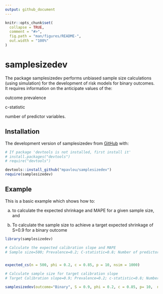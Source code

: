 ```yaml
---
output: github_document
---
```


<!-- README.md is generated from README.Rmd. Please edit that file -->

```r
knitr::opts_chunk$set(
  collapse = TRUE,
  comment = "#>",
  fig.path = "man/figures/README-",
  out.width = "100%"
)
```

# samplesizedev

<!-- badges: start -->
<!-- badges: end -->

The package samplesizedev performs unbiased sample size calculations (using simulation) for the development of risk models for binary outcomes. It requires information on the anticipate values of the:

   outcome prevalence
  
   c-statistic
  
   number of predictor variables.


## Installation

The development version of samplesizedev from [GitHub](https://github.com/) with:

``` r
# If package 'devtools is not installed, first install it'
# install.packages("devtools")
# require("devtools")

devtools::install_github("mpavlou/samplesizedev")
require(samplesizedev)
```

## Example

This is a basic example which shows how to:

a) to calculate the expected shrinkage and MAPE for a given sample size, and 

b) To calculate the sample size to achieve a target expected shrinkage of S=0.9 for a binary outcome

```r
library(samplesizedev)

# Calculate the expected calibration slope and MAPE
# Sample size=500; Prevalence=0.2; C-statistic=0.8; Number of predictors=10; 


expected_cs(n = 500, phi = 0.2, c = 0.85, p = 10, nsim = 1000)

# Calculate sample size for target calibration slope
# Target Calibration slope=0.9; Prevalence=0.2; c-statistic=0.8; Number of predictors=10; 

samplesizedev(outcome="Binary", S = 0.9, phi = 0.2, c = 0.85, p= 10,  nsim = 1000)

```


